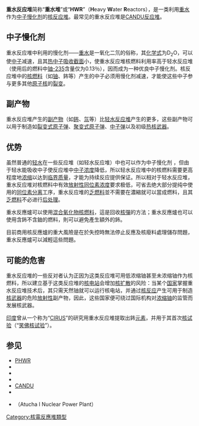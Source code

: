 {{unreferenced|time=2012-03-15T06:39:36+00:00}}
{{noteTA|G1=核能}}
'''重水反应堆'''简称“'''重水堆'''”或“'''HWR'''”（'''H'''eavy '''W'''ater '''R'''eactors），是一类利用[[重水|重水]]作为[[中子慢化剂|中子慢化剂]]的[[核反应堆|核反应堆]]。最常见的重水反应堆是[[加拿大重水铀反应堆|CANDU反应堆]]。

==中子慢化剂==
重水反应堆中利用的慢化剂——[[重水|重水]]是一氧化二氘的俗称，其[[化学式|化学式]]为D<sub>2</sub>O，可以使[[中子|中子]]减速，且其[[热中子|热中子]][[中子截面|吸收截面]]小，使重水反应堆核燃料利用率高于轻水反应堆（使用后的燃料中[[铀-235|铀-235]]含量仅为0.13％），因而成为一种优良中子慢化剂。核反应堆中的[[核燃料|核燃料]]（如[[铀|铀]]、鈽等）产生的中子必须用慢化剂减速，才能使这些中子参与更多其他[[原子核|原子核]]的[[核裂变|裂变]]。

==副产物==
重水反应堆产生的[[副产物|副产物]]（如[[鈽|鈽]]、[[氚|氚]]等）比[[轻水反应堆|轻水反应堆]]产生的更多，这些副产物可以用于制造如[[裂变式原子弹|裂变式原子弹]]、[[聚变式原子弹|聚变式原子弹]]、[[中子弹|中子弹]]以及初级[[热核武器|热核武器]]。

==优势==
虽然普通的[[轻水|轻水]]在一些反应堆（如轻水反应堆）中也可以作为中子慢化剂 ，但由于轻水能吸收中子使反应堆中[[中子浓度|中子浓度]]降低，所以轻水反应堆中的核燃料需要更高程度地[[浓缩|浓缩]]以达到[[临界质量|临界质量]]，才能为持续反应提供保证。所以相对于轻水反应堆，重水反应堆对核燃料中有效[[放射性同位素|放射性同位素]][[浓度|浓度]]要求极低，可省去绝大部分提纯中使用的[[同位素分离|同位素分离]]工序，重水反应堆的[[乏燃料|乏燃料]]並不需要在濃縮就可以當成燃料，且其[[乏燃料|乏燃料]]不必进行[[核燃料后处理|后处理]]。

重水反應爐可以使用[[混合氧化物核燃料|混合氧化物核燃料]]，這是回收[[核彈|核彈]]的方法；重水反應爐也可以使用含鈽不含鈾的燃料，則可以避免產生額外的鈽。

目前商用核反應爐的重大風險是在於失控時無法停止反應及核廢料處理儲存問題，重水反應爐可以減輕這些問題。

==可能的危害==
重水反应堆的一些反对者认为正因为这类反应堆可用低浓缩铀甚至未浓缩铀作为核燃料，所以建立基于这类反应堆的[[核电站|核电站]]会增加[[核扩散|核扩散]]的风险：当某个[[国家|国家]]掌握重水反应堆技术后，其只需天然铀就可以运行核电站，并通过[[核反应|核反应]]产生可用于制造[[核武器|核武器]]的危险[[放射性|放射性]]副产物，因此，这些国家便可绕过国际机构对[[浓缩铀|浓缩铀]]的监管而发展核武器。

[[印度|印度]]曾从一个称为“[[CIRUS|CIRUS]]”的研究用重水反应堆提取出鈽[[元素|元素]]，并用于其首次[[核试验|核试验]]（“[[笑佛核试验|笑佛核试验]]”）。

==参见==
*[[PHWR|PHWR]]
*{{en-link|NRX|NRX}}
*{{en-link|CIRUS|CIRUS}}
*{{tsl|en|MIT Nuclear Research Reactor|麻省理工学院研究反应堆|MITNRR}}
*[[CANDU|CANDU]]
*{{en-link|KS 150|KS 150}}
*{{en-link|阿图查I核电站|Atucha I Nuclear Power Plant}}（Atucha I Nuclear Power Plant）
{{核技术}}

[[Category:核電反應堆類型|Category:核電反應堆類型]]